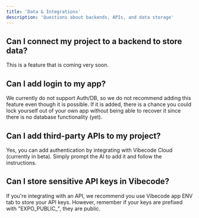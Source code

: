 ```yaml
---
title: 'Data & Integrations'
description: 'Questions about backends, APIs, and data storage'
---
```


## Can I connect my project to a backend to store data?

This is a feature that is coming very soon.

## Can I add login to my app?

We currently do not support Auth/DB, so we do not recommend adding this feature even though it is possible. If it is added, there is a chance you could lock yourself out of your own app without being able to recover it since there is no database functionality (yet).

## Can I add third-party APIs to my project?

Yes, you can add authentication by integrating with Vibecode Cloud (currently in beta). Simply prompt the AI to add it and follow the instructions.

## Can I store sensitive API keys in Vibecode?

If you're integrating with an API, we recommend you use Vibecode app ENV tab to store your API keys. However, remember if your keys are prefixed with "EXPO_PUBLIC_", they are public.
